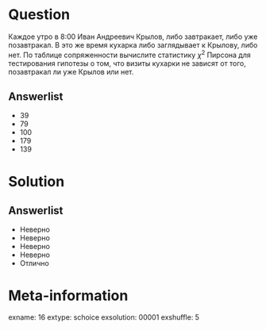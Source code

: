 Question
========
Каждое утро в 8:00 Иван Андреевич Крылов, либо завтракает, либо уже позавтракал. В это же время кухарка либо заглядывает к Крылову, либо нет. По таблице сопряженности вычислите  статистику $\chi^2$ Пирсона для тестирования гипотезы о том, что визиты кухарки не зависят от того, позавтракал ли уже Крылов или нет.

\begin{tabular}{@{}l|cc@{}}
\toprule
                       & Кухарка заходит & Кухарка не заходит \\ \midrule
Крылов завтракает      & $200$           & $40$               \\
Крылов уже позавтракал & $25$            & $100$              \\ \bottomrule
\end{tabular}

 

Answerlist
----------
*  39
*  79
*  100
*  179
*  139

Solution
========

Answerlist
----------
*  Неверно
*  Неверно
*  Неверно
*  Неверно
*  Отлично

Meta-information
================
exname: 16
extype: schoice
exsolution: 00001
exshuffle: 5
